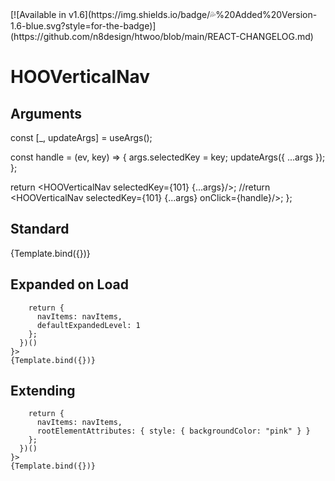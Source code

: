 
<Meta title="Components/Menus/HOOVerticalNav" component={HOOVerticalNav} />
[![Available in v1.6](https://img.shields.io/badge/💦%20Added%20Version-1.6-blue.svg?style=for-the-badge)](https://github.com/n8design/htwoo/blob/main/REACT-CHANGELOG.md)

# HOOVerticalNav

## Arguments

<ArgTypes of={HOOVerticalNav} />


  const [_, updateArgs] = useArgs();

  const handle = (ev, key) => {
    args.selectedKey = key;
    updateArgs({ ...args });
  };

  return <HOOVerticalNav selectedKey={101} {...args}/>;
  //return <HOOVerticalNav selectedKey={101} {...args} onClick={handle}/>;
};

## Standard
<Canvas>
  <Story 
    name="Standard"
    args = { 
    (function () {
        symset.initSymbols();
        return {
          navItems: navItems
        };
      })()
    }>
    {Template.bind({})}
  </Story>
</Canvas>

## Expanded on Load 
<Canvas>
  <Story 
    name="Expanded On Load"
    args = { 
    (function () {
        symset.initSymbols();

        return {
          navItems: navItems,
          defaultExpandedLevel: 1
        };
      })()
    }>
    {Template.bind({})}
  </Story>
</Canvas>

## Extending
<Canvas>
  <Story 
    name="Extending"
    args = { 
    (function () {
        symset.initSymbols();

        return {
          navItems: navItems,
          rootElementAttributes: { style: { backgroundColor: "pink" } }
        };
      })()
    }>
    {Template.bind({})}
  </Story>
</Canvas>